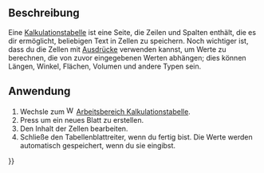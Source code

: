 <languages/>

== Beschreibung ==

Eine [[spreadsheet/de|Kalkulationstabelle]] ist eine Seite, die Zeilen und Spalten enthält, die es dir ermöglicht, beliebigen Text in Zellen zu speichern. Noch wichtiger ist, dass du die Zellen mit [[Expressions/de|Ausdrücke]] verwenden kannst, um Werte zu berechnen, die von zuvor eingegebenen Werten abhängen; dies können Längen, Winkel, Flächen, Volumen und andere Typen sein.

== Anwendung ==

# Wechsle zum [[File:Workbench_Spreadsheet.svg|16px]] [[Spreadsheet_Workbench/de|Arbeitsbereich Kalkulationstabelle]].
# Press {{Button|[[File:Spreadsheet_CreateSheet.svg|16px]] [[Spreadsheet_CreateSheet/de|Kalkulationstabelle ErstelleBlatt]]}} um ein neues Blatt zu erstellen.
# Den Inhalt der Zellen bearbeiten.
# Schließe den Tabellenblattreiter, wenn du fertig bist. Die Werte werden automatisch gespeichert, wenn du sie eingibst.

{{Userdocnavi{{#translation:}}}}